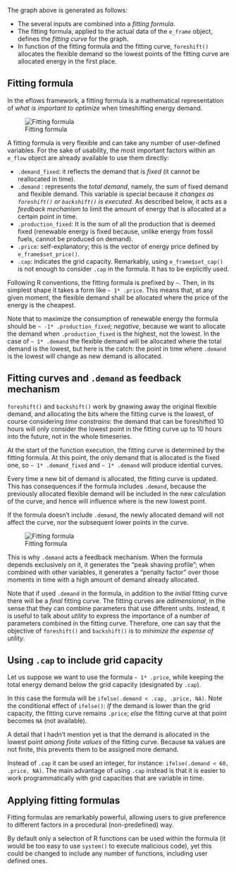 The graph above is generated as follows:

- The several inputs are combined into a *fitting formula*.
- The fitting formula, applied to the actual data of the `e_frame` object, defines the *fitting curve* for the graph.
- In function of the fitting formula and the fitting curve, `foreshift()` allocates the flexible demand so the lowest points of the fitting curve are allocated energy in the first place. 

## Fitting formula

In the eflows framework, a fitting formula is a mathematical representation of *what is important to optimize* when timeshifting energy demand.

![Fitting formula](../../www/images/fitting/fitting-formula.png)

A fitting formula is very flexible and can take any number of user-defined variables. For the sake of usability, the most important factors within an `e_flow` object are already available to use them directly:

- `.demand_fixed`: it reflects the demand that is *fixed* (it cannot be reallocated in time).
- `.demand` : represents the *total demand*, namely, the sum of fixed demand and flexible demand. This variable is special because it *changes as `foreshift()` or `backshift()` is executed*. As described below, it acts as a *feedback mechanism* to limit the amount of energy that is allocated at a certain point in time.  
- `.production_fixed`: It is the sum of all the production that is deemed fixed (renewable energy is fixed because, unlike energy from fossil fuels, cannot be produced on demand).
- `.price`: self-explanatory; this is the vector of energy price defined by `e_frame$set_price()`.
- `.cap`: indicates the grid capacity. Remarkably, using `e_frame$set_cap()` is not enough to consider `.cap` in the formula. It has to be explicitly used.

Following R conventions, the fitting formula is prefixed by `~`. Then, in its simplest shape it takes a form like `~ 1* .price`. This means that, at any given moment, the flexible demand shall be allocated where the price of the energy is the cheapest.

Note that to maximize the consumption of renewable energy the formula should be `~ -1* .production_fixed`; *negative*, because we want to allocate the demand when `.production_fixed` is the highest, not the lowest. In the case of `~ 1* .demand` the flexible demand will be allocated where the total demand is the lowest, but here is the catch: the point in time where `.demand` is the lowest will change as new demand is allocated. 

## Fitting curves and `.demand` as feedback mechanism

`foreshift()` and `backshift()` work by gnawing away the original flexible demand, and allocating the bits where the fitting curve is the lowest, of course considering *time constrains*: the demand that can be foreshifted 10 hours will only consider the lowest point in the fitting curve up to 10 hours into the future, not in the whole timeseries. 

At the start of the function execution, the fitting curve is determined by the fitting formula. At this point, the only demand that is allocated is the fixed one, so `~ 1* .demand_fixed` and `~ 1* .demand` will produce idential curves. 

Every time a new bit of demand is allocated, the fitting curve is updated. This has consequences if the formula includes `.demand`, because the previously allocated flexible demand will be included in the new calculation of the curve, and hence will influence where is the new lowest point. 

If the formula doesn't include `.demand`, the newly allocated demand will not affect the curve, nor the subsequent lower points in the curve.

![Fitting formula](../../www/images/fitting/fitting-comparison.png)

This is why `.demand` acts a feedback mechanism. When the formula depends exclusively on it, it generates the "peak shaving profile"; when combined with other variables, it generates a "penalty factor" over those moments in time with a high amount of demand already allocated. 

Note that if used `.demand` in the formula, in addition to the *initial* fitting curve there will be a *final* fitting curve. The fitting curves are *adimensional*, in the sense that they can combine parameters that use different units. Instead, it is useful to talk about *utility* to express the importance of a number of parameters combined in the fitting curve. Therefore, one can say that the objective of `foreshift()` and `backshift()` is to *minimize the expense of utility*.


## Using `.cap` to include grid capacity

Let us suppose we want to use the formula `~ 1* .price`, while keeping the total energy demand below the grid capacity (designated by `.cap`). 

In this case the formula will be `ifelse(.demand < .cap, .price, NA)`. Note the conditional effect of `ifelse()`: *If* the demand is lower than the grid capacity, the fitting curve remains `.price`; *else* the fitting curve at that point becomes `NA` (not available).

A detail that I hadn't mention yet is that the demand is allocated in the lowest point *among finite values* of the fitting curve. Because `NA` values are not finite, this prevents them to be assigned more demand. 

Instead of `.cap` it can be used an integer, for instance: `ifelse(.demand < 60, .price, NA)`. The main advantage of using `.cap` instead is that it is easier to work programmatically with grid capacities that are variable in time.  

## Applying fitting formulas

Fitting formulas are remarkably powerful, allowing users to give preference to different factors in a procedural (non-predefined) way. 

By default only a selection of R functions can be used within the formula (it would be too easy to use `system()` to execute malicious code), yet this could be changed to include any number of functions, including user defined ones. 